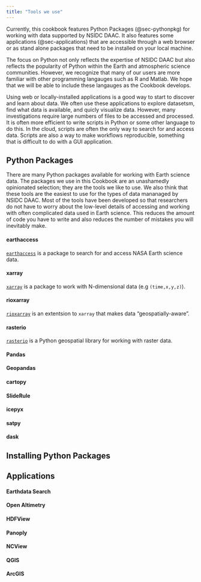 ```yaml
---
title: "Tools we use"
---
```


Currently, this cookbook features Python Packages (@sec-pythonpkg) for working with data supported by NSIDC DAAC.  It also features some applications (@sec-applications) that are accessible through a web browser or as stand alone packages that need to be installed on your local machine.

The focus on Python not only reflects the expertise of NSIDC DAAC but also reflects the popularity of Python within the Earth and atmospheric science communities.  However, we recognize that many of our users are more familiar with other programming langauges such as R and Matlab.  We hope that we will be able to include these langauges as the Cookbook develops.

Using web or locally-installed applications is a good way to start to discover and learn about data.  We often use these applications to explore datasetsm, find what data is available, and quicly visualize data.  However, many investigations require large numbers of files to be accessed and processed.  It is often more efficient to write scripts in Python or some other language to do this.  In the cloud, scripts are often the only way to search for and access data.  Scripts are also a way to make workflows reproducible, something that is difficult to do with a GUI application.

## Python Packages {#sec-pythonpkg}

There are many Python packages available for working with Earth science data.  The packages we use in this Cookbook are an unashamedly opinionated selection; they are the tools we like to use.  We also think that these tools are the easiest to use for the types of data mananaged by NSIDC DAAC.  Most of the tools have been developed so that researchers do not have to worry about the low-level details of accessing and working with often complicated data used in Earth science.  This reduces the amount of code you have to write and also reduces the number of mistakes you will inevitably make.

#### earthaccess
[`earthaccess`](https://earthaccess.readthedocs.io/en/latest/) is a package to search for and access NASA Earth science data.

#### xarray
[`xarray`](https://xarray.dev/) is a package to work with N-dimensional data (e.g `(time,x,y,z)`).

#### rioxarray
[`rioxarray`](https://corteva.github.io/rioxarray/stable/index.html) is an extentsion to `xarray` that makes data "geospatially-aware".

#### rasterio
[`rasterio`](https://rasterio.readthedocs.io/en/stable/intro.html) is a Python geospatial library for working with raster data.

#### Pandas

#### Geopandas

#### cartopy

#### SlideRule

#### icepyx

#### satpy

#### dask

## Installing Python Packages


## Applications {#sec-applications}

#### Earthdata Search

#### Open Altimetry

#### HDFView

#### Panoply

#### NCView

#### QGIS

#### ArcGIS